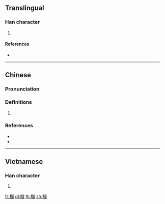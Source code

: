 {{character info/new}}
==Translingual==

===Han character===
{{Han char|rn=75|rad=木|as=11|sn=15|four=46900|canj=DWIM|ids=⿰木國}}

# {{defn|Han|sort=木11}}

====References====
* {{Han ref|kx=0548.030|dkj=15382|dj=0935.220|hdz=21280.020|uh=69F6|ud=27126|bh=E5EB|bd=58859}}

----

==Chinese==
{{zh-forms|s=椢}}

===Pronunciation===
{{zh-pron
|m=guì
|c=kui3
|cat=
}}

===Definitions===
{{zh-hanzi}}

# {{rfdef|zh}}

===References===
* {{R:twedu|C05369}}
* {{R:yue:mfccd}}

----

==Vietnamese==

===Han character===
{{vi-readings|rs=木11| hanviet = guốc}}

# {{defn|lang=vi|sort=木11}}

[[fr:槶]]
[[pl:槶]]
[[th:槶]]
[[zh:槶]]